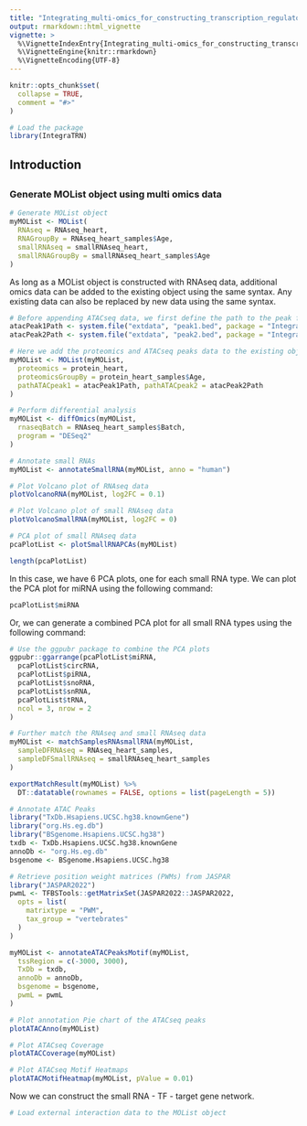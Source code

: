 ```yaml
---
title: "Integrating_multi-omics_for_constructing_transcription_regulatory_networks"
output: rmarkdown::html_vignette
vignette: >
  %\VignetteIndexEntry{Integrating_multi-omics_for_constructing_transcription_regulatory_networks}
  %\VignetteEngine{knitr::rmarkdown}
  %\VignetteEncoding{UTF-8}
---
```


```r
knitr::opts_chunk$set(
  collapse = TRUE,
  comment = "#>"
)
```

```r
# Load the package
library(IntegraTRN)
```


## Introduction



## 

### Generate MOList object using multi omics data

```r
# Generate MOList object
myMOList <- MOList(
  RNAseq = RNAseq_heart,
  RNAGroupBy = RNAseq_heart_samples$Age,
  smallRNAseq = smallRNAseq_heart,
  smallRNAGroupBy = smallRNAseq_heart_samples$Age
)
```

As long as a MOList object is constructed with RNAseq data, additional omics
data can be added to the existing object using the same syntax. Any existing
data can also be replaced by new data using the same syntax.

```r
# Before appending ATACseq data, we first define the path to the peak files
atacPeak1Path <- system.file("extdata", "peak1.bed", package = "IntegraTRN")
atacPeak2Path <- system.file("extdata", "peak2.bed", package = "IntegraTRN")

# Here we add the proteomics and ATACseq peaks data to the existing object
myMOList <- MOList(myMOList,
  proteomics = protein_heart,
  proteomicsGroupBy = protein_heart_samples$Age,
  pathATACpeak1 = atacPeak1Path, pathATACpeak2 = atacPeak2Path
)
```


```r
# Perform differential analysis
myMOList <- diffOmics(myMOList,
  rnaseqBatch = RNAseq_heart_samples$Batch,
  program = "DESeq2"
)
```

```r
# Annotate small RNAs
myMOList <- annotateSmallRNA(myMOList, anno = "human")
```

```r
# Plot Volcano plot of RNAseq data
plotVolcanoRNA(myMOList, log2FC = 0.1)
```

```r
# Plot Volcano plot of small RNAseq data
plotVolcanoSmallRNA(myMOList, log2FC = 0)
```

```r
# PCA plot of small RNAseq data
pcaPlotList <- plotSmallRNAPCAs(myMOList)
```



```r
length(pcaPlotList)
```

In this case, we have 6 PCA plots, one for each small RNA type. We can plot
the PCA plot for miRNA using the following command:

```r
pcaPlotList$miRNA
```

Or, we can generate a combined PCA plot for all small RNA types using the
following command:

```r
# Use the ggpubr package to combine the PCA plots
ggpubr::ggarrange(pcaPlotList$miRNA,
  pcaPlotList$circRNA,
  pcaPlotList$piRNA,
  pcaPlotList$snoRNA,
  pcaPlotList$snRNA,
  pcaPlotList$tRNA,
  ncol = 3, nrow = 2
)
```

```r
# Further match the RNAseq and small RNAseq data
myMOList <- matchSamplesRNAsmallRNA(myMOList,
  sampleDFRNAseq = RNAseq_heart_samples,
  sampleDFSmallRNAseq = smallRNAseq_heart_samples
)
```

```r
exportMatchResult(myMOList) %>%
  DT::datatable(rownames = FALSE, options = list(pageLength = 5))
```

```r
# Annotate ATAC Peaks
library("TxDb.Hsapiens.UCSC.hg38.knownGene")
library("org.Hs.eg.db")
library("BSgenome.Hsapiens.UCSC.hg38")
txdb <- TxDb.Hsapiens.UCSC.hg38.knownGene
annoDb <- "org.Hs.eg.db"
bsgenome <- BSgenome.Hsapiens.UCSC.hg38

# Retrieve position weight matrices (PWMs) from JASPAR
library("JASPAR2022")
pwmL <- TFBSTools::getMatrixSet(JASPAR2022::JASPAR2022,
  opts = list(
    matrixtype = "PWM",
    tax_group = "vertebrates"
  )
)

myMOList <- annotateATACPeaksMotif(myMOList,
  tssRegion = c(-3000, 3000),
  TxDb = txdb,
  annoDb = annoDb,
  bsgenome = bsgenome,
  pwmL = pwmL
)
```


```r
# Plot annotation Pie chart of the ATACseq peaks
plotATACAnno(myMOList)
```

```r
# Plot ATACseq Coverage
plotATACCoverage(myMOList)
```

```r
# Plot ATACseq Motif Heatmaps
plotATACMotifHeatmap(myMOList, pValue = 0.01)
```

Now we can construct the small RNA - TF - target gene network.

```r
# Load external interaction data to the MOList object
```
